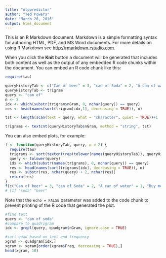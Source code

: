 ```yaml
---
title: "nlppredictor"
author: "Ted Powers"
date: "March 26, 2016"
output: html_document
---
```


This is an R Markdown document. Markdown is a simple formatting syntax for authoring HTML, PDF, and MS Word documents. For more details on using R Markdown see <http://rmarkdown.rstudio.com>.

When you click the **Knit** button a document will be generated that includes both content as well as the output of any embedded R code chunks within the document. You can embed an R code chunk like this:

```r
require(tau)

queryHistoryTab <- c("Can of beer" = 3, "can of Soda" = 2, "A can of water" = 1, "Buy me a can of soda, please" = 2)
queryHistoryTab <- trigram
query <- "can of"
n <- 2
idx <- which(substr(trigram$nGram, 0, nchar(query)) == query)
res <- head(names(sort(trigram[idx,1], decreasing = TRUE)), n)

tst <- length(scan(text = query, what = "character", quiet = TRUE))+1

trigrams <- textcnt(queryHistoryTab$nGram, method = "string", tst)

```

You can also embed plots, for example:

```r
f <- function(queryHistoryTab, query, n = 2) {
  require(tau)
  trigrams <- sort(textcnt(rep(tolower(names(queryHistoryTab)), queryHistoryTab), method = "string", n = length(scan(text = query, what = "character", quiet = TRUE)) + 1))
  query <- tolower(query)
  idx <- which(substr(names(trigrams), 0, nchar(query)) == query)
  res <- head(names(sort(trigrams[idx], decreasing = TRUE)), n)
  res <- substr(res, nchar(query) + 2, nchar(res))
  return(res)
}
f(c("Can of beer" = 3, "can of Soda" = 2, "A can of water" = 1, "Buy me a can of soda, please" = 2), "i do ")
# [1] "soda" "beer"
```

Note that the `echo = FALSE` parameter was added to the code chunk to prevent printing of the R code that generated the plot.
```r
#find text
query <- "can of soda"
#compare to quadrigram
idx <- grepl(query, quadgram$nGram, ignore.case = TRUE)

#sort quad based on text and frequency
xgram <- quadgram[idx,]
xgram <- xgram[order(xgram$Freq, decreasing = TRUE),]
head(xgram, 10)



```
